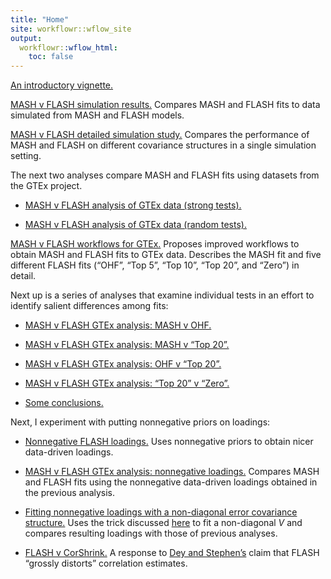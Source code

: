 ```yaml
---
title: "Home"
site: workflowr::wflow_site
output:
  workflowr::wflow_html:
    toc: false
---
```


[An introductory vignette.](intro.html)

[MASH v FLASH simulation results.](MASHvFLASHsims.html) Compares MASH and FLASH fits to data simulated from MASH and FLASH models.

[MASH v FLASH detailed simulation study.](MASHvFLASHsims2.html) Compares the performance of MASH and FLASH on different covariance structures in a single simulation setting.

The next two analyses compare MASH and FLASH fits using datasets from the GTEx project.

* [MASH v FLASH analysis of GTEx data (strong tests).](MASHvFLASHgtex.html)

* [MASH v FLASH analysis of GTEx data (random tests).](MASHvFLASHrandom.html)

[MASH v FLASH workflows for GTEx.](MASHvFLASHgtex2.html) Proposes improved workflows to obtain MASH and FLASH fits to GTEx data. Describes the MASH fit and five different FLASH fits ("OHF", "Top 5", "Top 10", "Top 20", and "Zero") in detail.

Next up is a series of analyses that examine individual tests in an effort to identify salient differences among fits:

* [MASH v FLASH GTEx analysis: MASH v OHF.](MASHvOHF.html)

* [MASH v FLASH GTEx analysis: MASH v "Top 20".](MASHvTop20.html)

* [MASH v FLASH GTEx analysis: OHF v "Top 20".](OHFvTop20.html)

* [MASH v FLASH GTEx analysis: "Top 20" v "Zero".](Top20vZero.html)

* [Some conclusions.](conclusions.html)

Next, I experiment with putting nonnegative priors on loadings:

* [Nonnegative FLASH loadings.](MASHvFLASHnn.html) Uses nonnegative priors to obtain nicer data-driven loadings.

* [MASH v FLASH GTEx analysis: nonnegative loadings.](MASHvFLASHgtex3.html) Compares MASH and FLASH fits using the nonnegative data-driven loadings obtained in the previous analysis.

* [Fitting nonnegative loadings with a non-diagonal error covariance structure.](MASHvFLASHnondiagonalV.html) Uses the trick discussed [here](https://willwerscheid.github.io/FLASHvestigations/arbitraryV.html) to fit a non-diagonal $V$ and compares resulting loadings with those of previous analyses.

* [FLASH v CorShrink.](FLASHvCorShrink.html) A response to [Dey and Stephen's](https://www.biorxiv.org/content/early/2018/07/13/368316) claim that FLASH "grossly distorts" correlation estimates.
